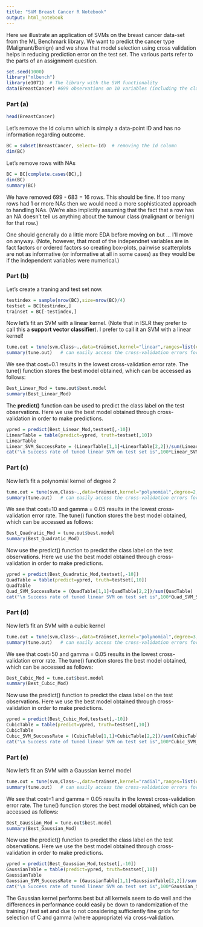 ```yaml
---
title: "SVM Breast Cancer R Notebook"
output: html_notebook
---
```

Here we illustrate an application of SVMs on the breast cancer data-set from the ML Benchmark library. We want to predict the cancer type (Malignant/Benign) and we show that model selection using cross validation helps in reducing prediction error on the test set. The various parts refer to the parts of an assignment question.
```r
set.seed(1000)
library("mlbench")
library(e1071)  # The library with the SVM functionality
data(BreastCancer) #699 observations on 10 variables (including the class malignant / benign)
```
### Part (a)

```r
head(BreastCancer)
```
Let's remove the Id column which is simply a data-point ID and has no information regarding outcome.
```r
BC = subset(BreastCancer, select=-Id)  # removing the Id column 
dim(BC)
```
Let's remove rows with NAs
```r
BC = BC[complete.cases(BC),]
dim(BC)
summary(BC)
```
We have removed 699 - 683 = 16 rows. This should be fine. If too many rows had 1 or more NAs then we would need a more sophisticated approach to handling NAs. (We're also implicitly assuming that the fact that a row has an NA doesn't tell us anything about the tumour class (malignant or benign) for that row.)

One should generally do a little more EDA before moving on but ... I'll move on anyway. (Note, however, that most of the independnet variables are in fact factors or ordered factors so creating box-plots, pairwise scatterplots are not as informative (or informative at all in some cases) as they would be if the independent variables were numerical.)

### Part (b)
Let's create a traning and test set now.
```r
testindex = sample(nrow(BC),size=nrow(BC)/4)
testset = BC[testindex,]
trainset = BC[-testindex,]
```
Now let's fit an SVM with a linear kernel. (Note that in ISLR they prefer to call this a **support vector classifier**). I prefer to call it an SVM with a linear kernel! 

```r
tune.out = tune(svm,Class~.,data=trainset,kernel="linear",ranges=list(cost=c(0.001, 0.01, 0.1, 1,5,10,100)))
summary(tune.out)   # can easily access the cross-validation errors for each of these models using the summary() command:
```
We see that cost=0.1 results in the lowest cross-validation error rate. The tune() function stores the best model obtained, which can be accessed as follows:
```r
Best_Linear_Mod = tune.out$best.model
summary(Best_Linear_Mod)
```
The **predict()** function can be used to predict the class label on the test observations. Here we use the best model obtained through cross-validation in order to make predictions. 
```r
ypred = predict(Best_Linear_Mod,testset[,-10])
LinearTable = table(predict=ypred, truth=testset[,10])
LinearTable
Linear_SVM_SuccessRate = (LinearTable[1,1]+LinearTable[2,2])/sum(LinearTable)
cat("\n Success rate of tuned linear SVM on test set is",100*Linear_SVM_SuccessRate,"%\n")
```


### Part (c)
Now let's fit a polynomial kernel of degree 2
```r
tune.out = tune(svm,Class~.,data=trainset,kernel="polynomial",degree=2,ranges=list(cost=c(0.1,1,10,50),gamma=c(0.005,0.05,0.5,1,2)))
summary(tune.out)   # can easily access the cross-validation errors for each of these models using the summary() command:
```
We see that cost=10 and gamma = 0.05 results in the lowest cross-validation error rate. The tune() function stores the best model obtained, which can be accessed as follows:
```r
Best_Quadratic_Mod = tune.out$best.model
summary(Best_Quadratic_Mod)
```
Now use the predict() function to predict the class label on the test observations. Here we use the best model obtained through cross-validation in order to make predictions. 
```r
ypred = predict(Best_Quadratic_Mod,testset[,-10])
QuadTable = table(predict=ypred, truth=testset[,10])
QuadTable
Quad_SVM_SuccessRate = (QuadTable[1,1]+QuadTable[2,2])/sum(QuadTable)
cat("\n Success rate of tuned linear SVM on test set is",100*Quad_SVM_SuccessRate,"%\n")
```
### Part (d)
Now let's fit an SVM with a cubic kernel
```r
tune.out = tune(svm,Class~.,data=trainset,kernel="polynomial",degree=3,ranges=list(cost=c(1,10,50,200),gamma=c(0.005,0.05,0.5,1,2)))
summary(tune.out)   # can easily access the cross-validation errors for each of these models using the summary() command:
```
We see that cost=50 and gamma = 0.05 results in the lowest cross-validation error rate. The tune() function stores the best model obtained, which can be accessed as follows:
```r
Best_Cubic_Mod = tune.out$best.model
summary(Best_Cubic_Mod)
```
Now use the predict() function to predict the class label on the test observations. Here we use the best model obtained through cross-validation in order to make predictions. 
```r
ypred = predict(Best_Cubic_Mod,testset[,-10])
CubicTable = table(predict=ypred, truth=testset[,10])
CubicTable
Cubic_SVM_SuccessRate = (CubicTable[1,1]+CubicTable[2,2])/sum(CubicTable)
cat("\n Success rate of tuned linear SVM on test set is",100*Cubic_SVM_SuccessRate,"%\n")
```
### Part (e)
Now let's fit an SVM with a Gaussian kernel model
```r
tune.out = tune(svm,Class~.,data=trainset,kernel="radial",ranges=list(cost=c(.01,1,10,50),gamma=c(0.005,0.05,0.5,1,2)))
summary(tune.out)   # can easily access the cross-validation errors for each of these models using the summary() command:
```
We see that cost=1 and gamma = 0.05 results in the lowest cross-validation error rate. The tune() function stores the best model obtained, which can be accessed as follows:
```r
Best_Gaussian_Mod = tune.out$best.model
summary(Best_Gaussian_Mod)
```
Now use the predict() function to predict the class label on the test observations. Here we use the best model obtained through cross-validation in order to make predictions. 
```r
ypred = predict(Best_Gaussian_Mod,testset[,-10])
GaussianTable = table(predict=ypred, truth=testset[,10])
GaussianTable
Gaussian_SVM_SuccessRate = (GaussianTable[1,1]+GaussianTable[2,2])/sum(GaussianTable)
cat("\n Success rate of tuned linear SVM on test set is",100*Gaussian_SVM_SuccessRate,"%\n")
```
The Gaussian kernel performs best but all kernels seem to do well and the differences in performance could easily be down to randomization of the training / test set and due to not considering sufficiently fine grids for selection of C and gamma (where appropriate) via cross-validation.

